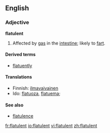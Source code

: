 ==English==
===Adjective===
'''flatulent'''

# Affected by [[gas]] in the [[intestine]]; likely to [[fart]].

====Derived terms====
* [[flatuently]]

====Translations====
{{top}}
*Finnish: [[ilmavaivainen]]
*Ido: [[flatuoza]], [[flatuema]];
{{bottom}}

====See also====
*[[flatulence]]

[[fr:flatulent]]
[[io:flatulent]]
[[vi:flatulent]]
[[zh:flatulent]]